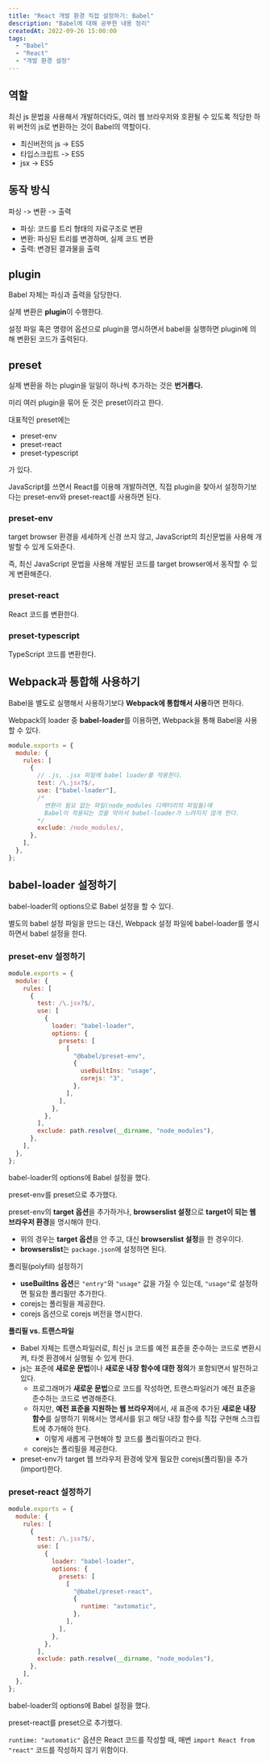 ```yaml
---
title: "React 개발 환경 직접 설정하기: Babel"
description: "Babel에 대해 공부한 내용 정리"
createdAt: 2022-09-26 15:00:00
tags:
  - "Babel"
  - "React"
  - "개발 환경 설정"
---
```


## 역할

최신 js 문법을 사용해서 개발하더라도, 여러 웹 브라우저와 호환될 수 있도록 적당한 하위 버전의 js로 변환하는 것이 Babel의 역할이다.

- 최신버전의 js -> ES5
- 타입스크립트 -> ES5
- jsx -> ES5

## 동작 방식

파싱 -> 변환 -> 출력

- 파싱: 코드를 트리 형태의 자료구조로 변환
- 변환: 파싱된 트리를 변경하며, 실제 코드 변환
- 출력: 변경된 결과물을 출력

## plugin

Babel 자체는 파싱과 출력을 담당한다.

실제 변환은 **plugin**이 수행한다.

설정 파일 혹은 명령어 옵션으로 plugin을 명시하면서 babel을 실행하면 plugin에 의해 변환된 코드가 출력된다.

## preset

실제 변환을 하는 plugin을 일일이 하나씩 추가하는 것은 **번거롭다.**

미리 여러 plugin을 묶어 둔 것은 preset이라고 한다.

대표적인 preset에는

- preset-env
- preset-react
- preset-typescript

가 있다.

JavaScript를 쓰면서 React를 이용해 개발하려면, 직접 plugin을 찾아서 설정하기보다는 preset-env와 preset-react를 사용하면 된다.

### preset-env

target browser 환경을 세세하게 신경 쓰지 않고, JavaScript의 최신문법을 사용해 개발할 수 있게 도와준다.

즉, 최신 JavaScript 문법을 사용해 개발된 코드를 target browser에서 동작할 수 있게 변환해준다.

### preset-react

React 코드를 변환한다.

### preset-typescript

TypeScript 코드를 변환한다.

## Webpack과 통합해 사용하기

Babel을 별도로 실행해서 사용하기보다 **Webpack에 통합해서 사용**하면 편하다.

Webpack의 loader 중 **babel-loader**를 이용하면, Webpack을 통해 Babel을 사용할 수 있다.

```js title="webpack.config.js"
module.exports = {
  module: {
    rules: [
      {
        // .js, .jsx 파일에 babel loader를 적용한다.
        test: /\.jsx?$/,
        use: ["babel-loader"],
        /* 
          변환이 필요 없는 파일(node_modules 디렉터리의 파일들)에
          Babel이 적용되는 것을 막아서 babel-loader가 느려지지 않게 한다.
        */
        exclude: /node_modules/,
      },
    ],
  },
};
```

## babel-loader 설정하기

babel-loader의 options으로 Babel 설정을 할 수 있다.

별도의 babel 설정 파일을 만드는 대신, Webpack 설정 파일에 babel-loader를 명시하면서 babel 설정을 한다.

### preset-env 설정하기

```js title="webpack.config.js"
module.exports = {
  module: {
    rules: [
      {
        test: /\.jsx?$/,
        use: [
          {
            loader: "babel-loader",
            options: {
              presets: [
                [
                  "@babel/preset-env",
                  {
                    useBuiltIns: "usage",
                    corejs: "3",
                  },
                ],
              ],
            },
          },
        ],
        exclude: path.resolve(__dirname, "node_modules"),
      },
    ],
  },
};
```

babel-loader의 options에 Babel 설정을 했다.

preset-env를 preset으로 추가했다.

preset-env의 **target 옵션**을 추가하거나, **browserslist 설정**으로 **target이 되는 웹 브라우저 환경**을 명시해야 한다.

- 위의 경우는 **target 옵션**을 안 주고, 대신 **browserslist 설정**을 한 경우이다.
- **browserslist**는 `package.json`에 설정하면 된다.

폴리필(polyfill) 설정하기

- **useBuiltIns 옵션**은 `"entry"`와 `"usage"` 값을 가질 수 있는데, `"usage"`로 설정하면 필요한 폴리필만 추가한다.
- corejs는 폴리필을 제공한다.
- corejs 옵션으로 corejs 버전을 명시한다.

**폴리필 vs. 트랜스파일**

- Babel 자체는 트랜스파일러로, 최신 js 코드를 예전 표준을 준수하는 코드로 변환시켜, 타겟 환경에서 실행될 수 있게 한다.
- js는 표준에 **새로운 문법**이나 **새로운 내장 함수에 대한 정의**가 포함되면서 발전하고 있다.
  - 프로그래머가 **새로운 문법**으로 코드를 작성하면, 트랜스파일러가 예전 표준을 준수하는 코드로 변경해준다.
  - 하지만, **예전 표준을 지원하는 웹 브라우저**에서, 새 표준에 추가된 **새로운 내장 함수**를 실행하기 위해서는 명세서를 읽고 해당 내장 함수를 직접 구현해 스크립트에 추가해야 한다.
    - 이렇게 새롭게 구현해야 할 코드를 폴리필이라고 한다.
  - corejs는 폴리필을 제공한다.
- preset-env가 target 웹 브라우저 환경에 맞게 필요한 corejs(폴리필)을 추가(import)한다.

### preset-react 설정하기

```js title="webpack.config.js"
module.exports = {
  module: {
    rules: [
      {
        test: /\.jsx?$/,
        use: [
          {
            loader: "babel-loader",
            options: {
              presets: [
                [
                  "@babel/preset-react",
                  {
                    runtime: "automatic",
                  },
                ],
              ],
            },
          },
        ],
        exclude: path.resolve(__dirname, "node_modules"),
      },
    ],
  },
};
```

babel-loader의 options에 Babel 설정을 했다.

preset-react를 preset으로 추가했다.

`runtime: "automatic"` 옵션은 React 코드를 작성할 때, 매번 `import React from "react"` 코드를 작성하지 않기 위함이다.
